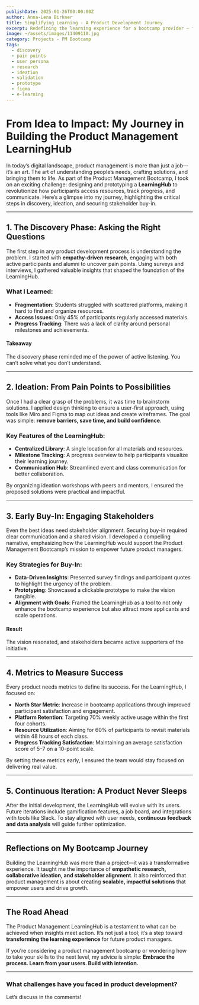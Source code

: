 ```yaml
---
publishDate: 2025-01-26T00:00:00Z
author: Anna-Lena Birkner
title: Simplifying Learning - A Product Development Journey 
excerpt: Redefining the learning experience for a bootcamp provider — from discovery and ideation to creating a user-centric prototype. 
image: ~/assets/images/11409110.jpg
category: Projects - PM Bootcamp
tags:
  - discovery
  - pain points
  - user persona
  - research
  - ideation
  - validation
  - prototype
  - figma
  - e-learning
---
```


# From Idea to Impact: My Journey in Building the Product Management LearningHub  

In today’s digital landscape, product management is more than just a job—it’s an art. The art of understanding people’s needs, crafting solutions, and bringing them to life. As part of the Product Management Bootcamp, I took on an exciting challenge: designing and prototyping a **LearningHub** to revolutionize how participants access resources, track progress, and communicate. Here’s a glimpse into my journey, highlighting the critical steps in discovery, ideation, and securing stakeholder buy-in.

---

## 1. The Discovery Phase: Asking the Right Questions  

The first step in any product development process is understanding the problem. I started with **empathy-driven research**, engaging with both active participants and alumni to uncover pain points. Using surveys and interviews, I gathered valuable insights that shaped the foundation of the LearningHub.  

### What I Learned:
- **Fragmentation**: Students struggled with scattered platforms, making it hard to find and organize resources.  
- **Access Issues**: Only 45% of participants regularly accessed materials.  
- **Progress Tracking**: There was a lack of clarity around personal milestones and achievements.  

#### Takeaway  
The discovery phase reminded me of the power of active listening. You can’t solve what you don’t understand.  

---

## 2. Ideation: From Pain Points to Possibilities  

Once I had a clear grasp of the problems, it was time to brainstorm solutions. I applied design thinking to ensure a user-first approach, using tools like Miro and Figma to map out ideas and create wireframes. The goal was simple: **remove barriers, save time, and build confidence**.  

### Key Features of the LearningHub:
- **Centralized Library**: A single location for all materials and resources.  
- **Milestone Tracking**: A progress overview to help participants visualize their learning journey.  
- **Communication Hub**: Streamlined event and class communication for better collaboration.  

By organizing ideation workshops with peers and mentors, I ensured the proposed solutions were practical and impactful.  

---

## 3. Early Buy-In: Engaging Stakeholders  

Even the best ideas need stakeholder alignment. Securing buy-in required clear communication and a shared vision. I developed a compelling narrative, emphasizing how the LearningHub would support the Product Management Bootcamp’s mission to empower future product managers.  

### Key Strategies for Buy-In:
- **Data-Driven Insights**: Presented survey findings and participant quotes to highlight the urgency of the problem.  
- **Prototyping**: Showcased a clickable prototype to make the vision tangible.  
- **Alignment with Goals**: Framed the LearningHub as a tool to not only enhance the bootcamp experience but also attract more applicants and scale operations.  

#### Result  
The vision resonated, and stakeholders became active supporters of the initiative.  

---

## 4. Metrics to Measure Success  

Every product needs metrics to define its success. For the LearningHub, I focused on:  
- **North Star Metric**: Increase in bootcamp applications through improved participant satisfaction and engagement.  
- **Platform Retention**: Targeting 70% weekly active usage within the first four cohorts.  
- **Resource Utilization**: Aiming for 60% of participants to revisit materials within 48 hours of each class.  
- **Progress Tracking Satisfaction**: Maintaining an average satisfaction score of 5–7 on a 10-point scale.  

By setting these metrics early, I ensured the team would stay focused on delivering real value.  

---

## 5. Continuous Iteration: A Product Never Sleeps  

After the initial development, the LearningHub will evolve with its users. Future iterations include gamification features, a job board, and integrations with tools like Slack. To stay aligned with user needs, **continuous feedback and data analysis** will guide further optimization.  

---

## Reflections on My Bootcamp Journey  

Building the LearningHub was more than a project—it was a transformative experience. It taught me the importance of **empathetic research, collaborative ideation, and stakeholder alignment**. It also reinforced that product management is about creating **scalable, impactful solutions** that empower users and drive growth.  

---

## The Road Ahead  

The Product Management LearningHub is a testament to what can be achieved when insights meet action. It’s not just a tool; it’s a step toward **transforming the learning experience** for future product managers.  

If you’re considering a product management bootcamp or wondering how to take your skills to the next level, my advice is simple: **Embrace the process. Learn from your users. Build with intention.**  

---

### What challenges have you faced in product development?  
Let’s discuss in the comments!